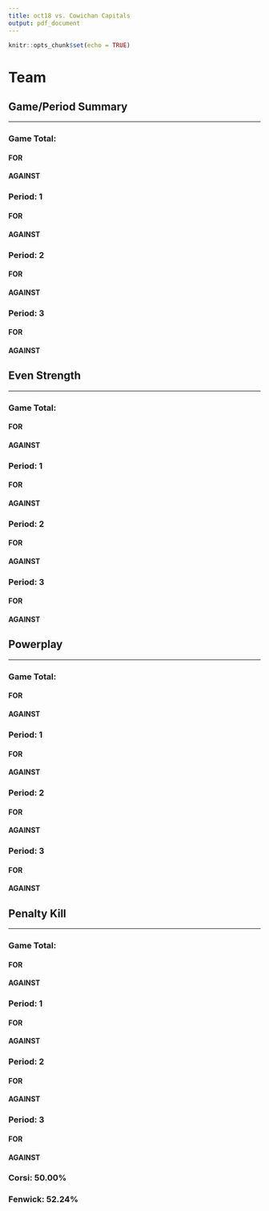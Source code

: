 ```yaml
---
title: oct18 vs. Cowichan Capitals
output: pdf_document
---
```


```r
knitr::opts_chunk$set(echo = TRUE)
```

# Team  
## Game/Period Summary  
***
### Game Total:  
#### FOR  
  
\begin{tabular}{ c || c | c | c || c}
& High & Medium & Low & Total\\  
\hline\hline
Goal & 1 & 2 & 0 & 3\\
\hline
On Net & 6 & 6 & 12 & 24\\
\hline
Missed & 4 & 6 & 5 & 15\\
\hline
Blocked & 2 & 4 & 7 & 13\\
\hline\hline
Total & 13 & 18 & 24 & 55  
\end{tabular}
\vspace{5mm}  
#### AGAINST  
  
\begin{tabular}{ c || c | c | c || c}
& High & Medium & Low & Total\\  
\hline\hline
Goal & 2 & 0 & 0 & 2\\
\hline
On Net & 10 & 8 & 10 & 28\\
\hline
Missed & 2 & 3 & 1 & 6\\
\hline
Blocked & 1 & 8 & 10 & 19\\
\hline\hline
Total & 15 & 19 & 21 & 55  
\end{tabular}
  
### Period: 1  
#### FOR  
  
\begin{tabular}{ c || c | c | c || c}
& High & Medium & Low & Total\\  
\hline\hline
Goal & 1 & 0 & 0 & 1\\
\hline
On Net & 1 & 2 & 6 & 9\\
\hline
Missed & 1 & 3 & 2 & 6\\
\hline
Blocked & 0 & 1 & 3 & 4\\
\hline\hline
Total & 3 & 6 & 11 & 20  
\end{tabular}
\vspace{5mm}  
#### AGAINST  
  
\begin{tabular}{ c || c | c | c || c}
& High & Medium & Low & Total\\  
\hline\hline
Goal & 1 & 0 & 0 & 1\\
\hline
On Net & 1 & 4 & 6 & 11\\
\hline
Missed & 1 & 0 & 0 & 1\\
\hline
Blocked & 0 & 2 & 1 & 3\\
\hline\hline
Total & 3 & 6 & 7 & 16  
\end{tabular}
  
### Period: 2  
#### FOR  
  
\begin{tabular}{ c || c | c | c || c}
& High & Medium & Low & Total\\  
\hline\hline
Goal & 0 & 1 & 0 & 1\\
\hline
On Net & 1 & 3 & 2 & 6\\
\hline
Missed & 1 & 2 & 1 & 4\\
\hline
Blocked & 0 & 2 & 2 & 4\\
\hline\hline
Total & 2 & 8 & 5 & 15  
\end{tabular}
\vspace{5mm}  
#### AGAINST  
  
\begin{tabular}{ c || c | c | c || c}
& High & Medium & Low & Total\\  
\hline\hline
Goal & 0 & 0 & 0 & 0\\
\hline
On Net & 6 & 1 & 3 & 10\\
\hline
Missed & 0 & 3 & 1 & 4\\
\hline
Blocked & 0 & 3 & 4 & 7\\
\hline\hline
Total & 6 & 7 & 8 & 21  
\end{tabular}
  
### Period: 3  
#### FOR  
  
\begin{tabular}{ c || c | c | c || c}
& High & Medium & Low & Total\\  
\hline\hline
Goal & 0 & 1 & 0 & 1\\
\hline
On Net & 4 & 1 & 4 & 9\\
\hline
Missed & 2 & 1 & 2 & 5\\
\hline
Blocked & 2 & 1 & 2 & 5\\
\hline\hline
Total & 8 & 4 & 8 & 20  
\end{tabular}
\vspace{5mm}  
#### AGAINST  
  
\begin{tabular}{ c || c | c | c || c}
& High & Medium & Low & Total\\  
\hline\hline
Goal & 1 & 0 & 0 & 1\\
\hline
On Net & 3 & 3 & 1 & 7\\
\hline
Missed & 1 & 0 & 0 & 1\\
\hline
Blocked & 1 & 3 & 5 & 9\\
\hline\hline
Total & 6 & 6 & 6 & 18  
\end{tabular}
  
## Even Strength  
***
### Game Total:  
#### FOR  
  
\begin{tabular}{ c || c | c | c || c}
& High & Medium & Low & Total\\  
\hline\hline
Goal & 1 & 2 & 0 & 3\\
\hline
On Net & 3 & 4 & 12 & 19\\
\hline
Missed & 3 & 5 & 5 & 13\\
\hline
Blocked & 2 & 2 & 6 & 10\\
\hline\hline
Total & 9 & 13 & 23 & 45  
\end{tabular}
\vspace{5mm}  
#### AGAINST  
  
\begin{tabular}{ c || c | c | c || c}
& High & Medium & Low & Total\\  
\hline\hline
Goal & 2 & 0 & 0 & 2\\
\hline
On Net & 7 & 7 & 10 & 24\\
\hline
Missed & 2 & 3 & 1 & 6\\
\hline
Blocked & 0 & 4 & 9 & 13\\
\hline\hline
Total & 11 & 14 & 20 & 45  
\end{tabular}
  
### Period: 1  
#### FOR  
  
\begin{tabular}{ c || c | c | c || c}
& High & Medium & Low & Total\\  
\hline\hline
Goal & 1 & 0 & 0 & 1\\
\hline
On Net & 1 & 2 & 6 & 9\\
\hline
Missed & 1 & 3 & 2 & 6\\
\hline
Blocked & 0 & 1 & 3 & 4\\
\hline\hline
Total & 3 & 6 & 11 & 20  
\end{tabular}
\vspace{5mm}  
#### AGAINST  
  
\begin{tabular}{ c || c | c | c || c}
& High & Medium & Low & Total\\  
\hline\hline
Goal & 1 & 0 & 0 & 1\\
\hline
On Net & 1 & 4 & 6 & 11\\
\hline
Missed & 1 & 0 & 0 & 1\\
\hline
Blocked & 0 & 2 & 1 & 3\\
\hline\hline
Total & 3 & 6 & 7 & 16  
\end{tabular}
  
### Period: 2  
#### FOR  
  
\begin{tabular}{ c || c | c | c || c}
& High & Medium & Low & Total\\  
\hline\hline
Goal & 0 & 1 & 0 & 1\\
\hline
On Net & 0 & 1 & 2 & 3\\
\hline
Missed & 1 & 2 & 1 & 4\\
\hline
Blocked & 0 & 1 & 1 & 2\\
\hline\hline
Total & 1 & 5 & 4 & 10  
\end{tabular}
\vspace{5mm}  
#### AGAINST  
  
\begin{tabular}{ c || c | c | c || c}
& High & Medium & Low & Total\\  
\hline\hline
Goal & 0 & 0 & 0 & 0\\
\hline
On Net & 4 & 1 & 3 & 8\\
\hline
Missed & 0 & 3 & 1 & 4\\
\hline
Blocked & 0 & 2 & 3 & 5\\
\hline\hline
Total & 4 & 6 & 7 & 17  
\end{tabular}
  
### Period: 3  
#### FOR  
  
\begin{tabular}{ c || c | c | c || c}
& High & Medium & Low & Total\\  
\hline\hline
Goal & 0 & 1 & 0 & 1\\
\hline
On Net & 2 & 1 & 4 & 7\\
\hline
Missed & 1 & 0 & 2 & 3\\
\hline
Blocked & 2 & 0 & 2 & 4\\
\hline\hline
Total & 5 & 2 & 8 & 15  
\end{tabular}
\vspace{5mm}  
#### AGAINST  
  
\begin{tabular}{ c || c | c | c || c}
& High & Medium & Low & Total\\  
\hline\hline
Goal & 1 & 0 & 0 & 1\\
\hline
On Net & 2 & 2 & 1 & 5\\
\hline
Missed & 1 & 0 & 0 & 1\\
\hline
Blocked & 0 & 0 & 5 & 5\\
\hline\hline
Total & 4 & 2 & 6 & 12  
\end{tabular}
  
## Powerplay  
***
### Game Total:  
#### FOR  
  
\begin{tabular}{ c || c | c | c || c}
& High & Medium & Low & Total\\  
\hline\hline
Goal & 0 & 0 & 0 & 0\\
\hline
On Net & 3 & 1 & 0 & 4\\
\hline
Missed & 1 & 1 & 0 & 2\\
\hline
Blocked & 0 & 2 & 1 & 3\\
\hline\hline
Total & 4 & 4 & 1 & 9  
\end{tabular}
\vspace{5mm}  
#### AGAINST  
  
\begin{tabular}{ c || c | c | c || c}
& High & Medium & Low & Total\\  
\hline\hline
Goal & 0 & 0 & 0 & 0\\
\hline
On Net & 0 & 0 & 0 & 0\\
\hline
Missed & 0 & 0 & 0 & 0\\
\hline
Blocked & 0 & 1 & 0 & 1\\
\hline\hline
Total & 0 & 1 & 0 & 1  
\end{tabular}
  
### Period: 1  
#### FOR  
  
\begin{tabular}{ c || c | c | c || c}
& High & Medium & Low & Total\\  
\hline\hline
Goal & 0 & 0 & 0 & 0\\
\hline
On Net & 0 & 0 & 0 & 0\\
\hline
Missed & 0 & 0 & 0 & 0\\
\hline
Blocked & 0 & 0 & 0 & 0\\
\hline\hline
Total & 0 & 0 & 0 & 0  
\end{tabular}
\vspace{5mm}  
#### AGAINST  
  
\begin{tabular}{ c || c | c | c || c}
& High & Medium & Low & Total\\  
\hline\hline
Goal & 0 & 0 & 0 & 0\\
\hline
On Net & 0 & 0 & 0 & 0\\
\hline
Missed & 0 & 0 & 0 & 0\\
\hline
Blocked & 0 & 0 & 0 & 0\\
\hline\hline
Total & 0 & 0 & 0 & 0  
\end{tabular}
  
### Period: 2  
#### FOR  
  
\begin{tabular}{ c || c | c | c || c}
& High & Medium & Low & Total\\  
\hline\hline
Goal & 0 & 0 & 0 & 0\\
\hline
On Net & 1 & 1 & 0 & 2\\
\hline
Missed & 0 & 0 & 0 & 0\\
\hline
Blocked & 0 & 1 & 1 & 2\\
\hline\hline
Total & 1 & 2 & 1 & 4  
\end{tabular}
\vspace{5mm}  
#### AGAINST  
  
\begin{tabular}{ c || c | c | c || c}
& High & Medium & Low & Total\\  
\hline\hline
Goal & 0 & 0 & 0 & 0\\
\hline
On Net & 0 & 0 & 0 & 0\\
\hline
Missed & 0 & 0 & 0 & 0\\
\hline
Blocked & 0 & 1 & 0 & 1\\
\hline\hline
Total & 0 & 1 & 0 & 1  
\end{tabular}
  
### Period: 3  
#### FOR  
  
\begin{tabular}{ c || c | c | c || c}
& High & Medium & Low & Total\\  
\hline\hline
Goal & 0 & 0 & 0 & 0\\
\hline
On Net & 2 & 0 & 0 & 2\\
\hline
Missed & 1 & 1 & 0 & 2\\
\hline
Blocked & 0 & 1 & 0 & 1\\
\hline\hline
Total & 3 & 2 & 0 & 5  
\end{tabular}
\vspace{5mm}  
#### AGAINST  
  
\begin{tabular}{ c || c | c | c || c}
& High & Medium & Low & Total\\  
\hline\hline
Goal & 0 & 0 & 0 & 0\\
\hline
On Net & 0 & 0 & 0 & 0\\
\hline
Missed & 0 & 0 & 0 & 0\\
\hline
Blocked & 0 & 0 & 0 & 0\\
\hline\hline
Total & 0 & 0 & 0 & 0  
\end{tabular}
  
## Penalty Kill  
***
### Game Total:  
#### FOR  
  
\begin{tabular}{ c || c | c | c || c}
& High & Medium & Low & Total\\  
\hline\hline
Goal & 0 & 0 & 0 & 0\\
\hline
On Net & 0 & 1 & 0 & 1\\
\hline
Missed & 0 & 0 & 0 & 0\\
\hline
Blocked & 0 & 0 & 0 & 0\\
\hline\hline
Total & 0 & 1 & 0 & 1  
\end{tabular}
\vspace{5mm}  
#### AGAINST  
  
\begin{tabular}{ c || c | c | c || c}
& High & Medium & Low & Total\\  
\hline\hline
Goal & 0 & 0 & 0 & 0\\
\hline
On Net & 3 & 1 & 0 & 4\\
\hline
Missed & 0 & 0 & 0 & 0\\
\hline
Blocked & 1 & 3 & 1 & 5\\
\hline\hline
Total & 4 & 4 & 1 & 9  
\end{tabular}
  
### Period: 1  
#### FOR  
  
\begin{tabular}{ c || c | c | c || c}
& High & Medium & Low & Total\\  
\hline\hline
Goal & 0 & 0 & 0 & 0\\
\hline
On Net & 0 & 0 & 0 & 0\\
\hline
Missed & 0 & 0 & 0 & 0\\
\hline
Blocked & 0 & 0 & 0 & 0\\
\hline\hline
Total & 0 & 0 & 0 & 0  
\end{tabular}
\vspace{5mm}  
#### AGAINST  
  
\begin{tabular}{ c || c | c | c || c}
& High & Medium & Low & Total\\  
\hline\hline
Goal & 0 & 0 & 0 & 0\\
\hline
On Net & 0 & 0 & 0 & 0\\
\hline
Missed & 0 & 0 & 0 & 0\\
\hline
Blocked & 0 & 0 & 0 & 0\\
\hline\hline
Total & 0 & 0 & 0 & 0  
\end{tabular}
  
### Period: 2  
#### FOR  
  
\begin{tabular}{ c || c | c | c || c}
& High & Medium & Low & Total\\  
\hline\hline
Goal & 0 & 0 & 0 & 0\\
\hline
On Net & 0 & 1 & 0 & 1\\
\hline
Missed & 0 & 0 & 0 & 0\\
\hline
Blocked & 0 & 0 & 0 & 0\\
\hline\hline
Total & 0 & 1 & 0 & 1  
\end{tabular}
\vspace{5mm}  
#### AGAINST  
  
\begin{tabular}{ c || c | c | c || c}
& High & Medium & Low & Total\\  
\hline\hline
Goal & 0 & 0 & 0 & 0\\
\hline
On Net & 2 & 0 & 0 & 2\\
\hline
Missed & 0 & 0 & 0 & 0\\
\hline
Blocked & 0 & 0 & 1 & 1\\
\hline\hline
Total & 2 & 0 & 1 & 3  
\end{tabular}
  
### Period: 3  
#### FOR  
  
\begin{tabular}{ c || c | c | c || c}
& High & Medium & Low & Total\\  
\hline\hline
Goal & 0 & 0 & 0 & 0\\
\hline
On Net & 0 & 0 & 0 & 0\\
\hline
Missed & 0 & 0 & 0 & 0\\
\hline
Blocked & 0 & 0 & 0 & 0\\
\hline\hline
Total & 0 & 0 & 0 & 0  
\end{tabular}
\vspace{5mm}  
#### AGAINST  
  
\begin{tabular}{ c || c | c | c || c}
& High & Medium & Low & Total\\  
\hline\hline
Goal & 0 & 0 & 0 & 0\\
\hline
On Net & 1 & 1 & 0 & 2\\
\hline
Missed & 0 & 0 & 0 & 0\\
\hline
Blocked & 1 & 3 & 0 & 4\\
\hline\hline
Total & 2 & 4 & 0 & 6  
\end{tabular}
  
### Corsi: 50.00%  
### Fenwick: 52.24%  
\pagebreak

